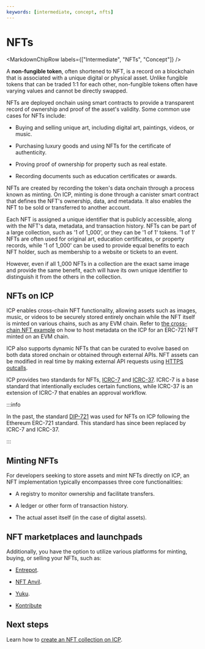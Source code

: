 ```yaml
---
keywords: [intermediate, concept, nfts]
---
```



# NFTs

<MarkdownChipRow labels={["Intermediate", "NFTs", "Concept"]} />

A **non-fungible token**, often shortened to NFT, is a record on a blockchain that is associated with a unique digital or physical asset. Unlike fungible tokens that can be traded 1:1 for each other, non-fungible tokens often have varying values and cannot be directly swapped.

NFTs are deployed onchain using smart contracts to provide a transparent record of ownership and proof of the asset's validity. Some common use cases for NFTs include:

- Buying and selling unique art, including digital art, paintings, videos, or music.

- Purchasing luxury goods and using NFTs for the certificate of authenticity.

- Proving proof of ownership for property such as real estate.

- Recording documents such as education certificates or awards.

NFTs are created by recording the token's data onchain through a process known as minting. On ICP, minting is done through a <GlossaryTooltip>canister</GlossaryTooltip> smart contract that defines the NFT's ownership, data, and metadata. It also enables the NFT to be sold or transferred to another account.

Each NFT is assigned a unique identifier that is publicly accessible, along with the NFT's data, metadata, and transaction history. NFTs can be part of a large collection, such as '1 of 1_000', or they can be '1 of 1' tokens. '1 of 1' NFTs are often used for original art, education certificates, or property records, while '1 of 1_000' can be used to provide equal benefits to each NFT holder, such as membership to a website or tickets to an event.

However, even if all 1_000 NFTs in a collection are the exact same image and provide the same benefit, each will have its own unique identifier to distinguish it from the others in the collection.

## NFTs on ICP

ICP enables cross-chain NFT functionality, allowing assets such as images, music, or videos to be securely stored entirely onchain while the NFT itself is minted on various chains, such as any EVM chain. Refer to [the cross-chain NFT example](https://github.com/domwoe/erc-721-ic-assets) on how to host metadata on the ICP for an ERC-721 NFT minted on an EVM chain.

ICP also supports dynamic NFTs that can be curated to evolve based on both data stored onchain or obtained through external APIs. NFT assets can be modified in real time by making external API requests using [HTTPS outcalls](/docs/current/building-dapps/using-network-features/using-external-data/https-outcalls/overview).

ICP provides two standards for NFTs, [ICRC-7](https://github.com/dfinity/ICRC/blob/main/ICRCs/ICRC-7/ICRC-7.md) and [ICRC-37](https://github.com/dfinity/ICRC/blob/main/ICRCs/ICRC-37/ICRC-37.md). ICRC-7 is a base standard that intentionally excludes certain functions, while ICRC-37 is an extension of ICRC-7 that enables an approval workflow.

:::info

In the past, the standard [DIP-721](https://github.com/Psychedelic/DIP721) was used for NFTs on ICP following the Ethereum ERC-721 standard. This standard has since been replaced by ICRC-7 and ICRC-37.

:::


## Minting NFTs

For developers seeking to store assets and mint NFTs directly on ICP, an NFT implementation typically encompasses three core functionalities:

- A registry to monitor ownership and facilitate transfers.

- A ledger or other form of transaction history.

- The actual asset itself (in the case of digital assets).

## NFT marketplaces and launchpads

Additionally, you have the option to utilize various platforms for minting, buying, or selling your NFTs, such as:

- [Entrepot](https://entrepot.app/).

- [NFT Anvil](https://nftanvil.com/).

- [Yuku](https://yuku.app/).

- [Kontribute](https://kontribute.app/)

## Next steps

Learn how to [create an NFT collection on ICP](nft-collections.mdx).
